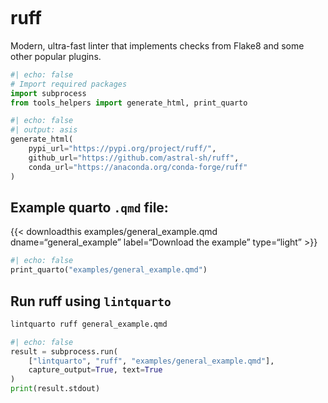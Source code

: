 <hr style="height:0pt; visibility:hidden;" />

# ruff

Modern, ultra-fast linter that implements checks from Flake8 and some other popular plugins.

```python
#| echo: false
# Import required packages
import subprocess
from tools_helpers import generate_html, print_quarto
```

```python
#| echo: false
#| output: asis
generate_html(
    pypi_url="https://pypi.org/project/ruff/",
    github_url="https://github.com/astral-sh/ruff",
    conda_url="https://anaconda.org/conda-forge/ruff"
)
```

## Example quarto `.qmd` file:

{{< downloadthis examples/general_example.qmd dname="general_example" label="Download the example" type="light" >}}

:::{.pale-grey}
```python
#| echo: false
print_quarto("examples/general_example.qmd")
```
:::

## Run ruff using `lintquarto`

```.bash
lintquarto ruff general_example.qmd
```

:::{.pale-green}
<style>
.cell-output-stdout code {
  word-break: break-word !important;
  white-space: pre-wrap !important;
}
</style>
```python
#| echo: false
result = subprocess.run(
    ["lintquarto", "ruff", "examples/general_example.qmd"],
    capture_output=True, text=True
)
print(result.stdout)
```
:::